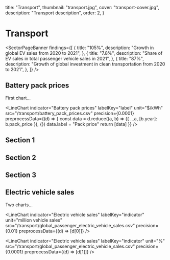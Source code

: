   title: "Transport",
  thumbnail: "transport.jpg",
  cover: "transport-cover.jpg",
  description: "Transport description",
  order: 2,
}



# Transport

<SectorPageBanner
  findings={[
    {
      title: "105%",
      description: "Growth in global EV sales from 2020 to 2021",
    },
    {
      title: "7.8%",
      description: "Share of EV sales in total passenger vehicle sales in 2021",
    },
    {
      title: "87%",
      description: "Growth of global investment in clean transportation from 2020 to 2021",
    },
  ]}
/>

## Battery pack prices

First chart...

<LineChart
  indicator="Battery pack prices"
  labelKey="label"
  unit="$/kWh"
  src="/transport/battery_pack_prices.csv"
  precision={0.0001}
  preprocessData={(d) => {
    const data = d.reduce((a, b) => ({ ...a, [b.year]: b.pack_price }), {})
    data.label = "Pack price"
    return [data]
  }}
/>

## Section 1

<AreaChart
  indicator="EV charging infrastructure"
  labelKey="country"
  src="/transport/ev_charging_infrastructure.csv"
  precision={1}
/>

## Section 2

<AreaChart
  indicator="EV share of new passenger vehicle sales by market"
  labelKey="ev_share_of_annual_sales_(%)"
  unit="%"
  src="/transport/ev_share_of_new_passenger_vehicle_sales_by_market.csv"
  precision={0.0001}
  compactTooltip
/>

## Section 3

<AreaChart
  indicator="EV share of new passenger vehicle sales by market"
  labelKey="market"
  unit="million vehicle units"
  src="/transport/global_passenger_electric_vehicle_fleet.csv"
  precision={0.0001}
/>

## Electric vehicle sales

Two charts...

<LineChart
  indicator="Electric vehicle sales"
  labelKey="indicator"
  unit="million vehicle sales"
  src="/transport/global_passenger_electric_vehicle_sales.csv"
  precision={0.01}
  preprocessData={(d) => [d[0]]}
/>

<LineChart
  indicator="Electric vehicle sales"
  labelKey="indicator"
  unit="%"
  src="/transport/global_passenger_electric_vehicle_sales.csv"
  precision={0.0001}
  preprocessData={(d) => [d[1]]}
/>
